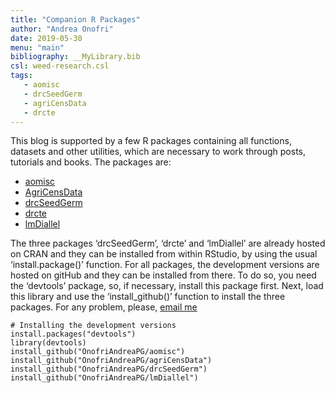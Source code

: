 ```yaml
---
title: "Companion R Packages"
author: "Andrea Onofri"
date: 2019-05-30
menu: "main"
bibliography: __MyLibrary.bib
csl: weed-research.csl
tags: 
   - aomisc
   - drcSeedGerm
   - agriCensData
   - drcte
---
```


This blog is supported by a few R packages containing all functions, datasets and other utilities, which are necessary to work through posts, tutorials and books. The packages are:

* [aomisc](https://github.com/OnofriAndreaPG/aomisc)
* [AgriCensData](https://github.com/OnofriAndreaPG/agriCensData)
* [drcSeedGerm](https://github.com/OnofriAndreaPG/drcSeedGerm)
* [drcte](https://github.com/OnofriAndreaPG/drcte)
* [lmDiallel](https://github.com/OnofriAndreaPG/lmDiallel)

The three packages 'drcSeedGerm', 'drcte' and 'lmDiallel' are already hosted on CRAN and they can be installed from within RStudio, by using the usual 'install.package()' function. For all packages, the development versions are hosted on gitHub and they can be installed from there. To do so, you need the 'devtools' package, so, if necessary, install this package first. Next, load this library and use the 'install_github()' function to install the three packages. For any problem, please, [email me](mailto:andrea.onofri@unipg.it)

```
# Installing the development versions
install.packages("devtools")
library(devtools)
install_github("OnofriAndreaPG/aomisc")
install_github("OnofriAndreaPG/agriCensData")
install_github("OnofriAndreaPG/drcSeedGerm")
install_github("OnofriAndreaPG/lmDiallel")
```

